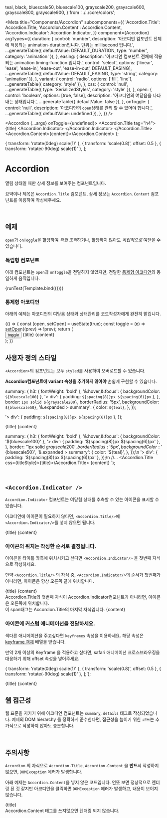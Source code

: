   teal,
  black,
  bluescale50,
  bluescale100,
  grayscale200,
  grayscale600,
  grayscale800,
  grayscale900,
} from '../../core/colors';

<Meta
  title="Components/Accordion"
  subcomponents={{
    'Accordion.Title': Accordion.Title,
    'Accordion.Content': Accordion.Content,
    'Accordion.Indicator': Accordion.Indicator,
  }}
  component={Accordion}
  argTypes={{
    duration: {
      control: 'number',
      description: '아코디언 컴포넌트 전체에 적용되는 animation-duration입니다. 단위는 millisecond 입니다.',
      ...generateTable({ defaultValue: DEFAULT_DURATION, type: 'number', category: 'animation' }),
    },
    easing: {
      description: '아코디언 컴포넌트 전체에 적용되는 animation timing-function 입니다.',
      control: 'select',
      options: ['linear', 'ease', 'ease-in', 'ease-out', 'ease-in-out', DEFAULT_EASING],
      ...generateTable({ defaultValue: DEFAULT_EASING, type: 'string', category: 'animation' }),
    },
    variant: {
      control: 'radio',
      options: ['fill', 'line'],
      ...generateTable({ category: 'style' }),
    },
    css: {
      control: 'null',
      ...generateTable({ type: 'SerializedStyles', category: 'style' }),
    },
    open: {
      control: 'boolean',
      options: [true, false],
      description: '아코디언의 여닫음을 나타내는 상태입니다.',
      ...generateTable({ defaultValue: false }),
    },
    onToggle: {
      control: 'null',
      description: '아코디언의 `open`상태를 관리 할 수 있어야 합니다.',
      ...generateTable({ defaultValue: undefined }),
    },
  }}
/>


  <Accordion {...args} onToggle={undefined}>
    <Accordion.Title tag="h4">
      {title}
      <Accordion.Indicator>
        <ChevronDownIcon size={12} />
      </Accordion.Indicator>
    </Accordion.Title>
    <Accordion.Content>{content}</Accordion.Content>
  </Accordion>
);

  { transform: 'rotate(0deg) scale(1)' },
  { transform: 'scale(0.8)', offset: 0.5 },
  { transform: 'rotate(-90deg) scale(1)' },
];

# Accordion

열림 상태일 때만 상세 정보를 보여주는 컴포넌트입니다.

요약이나 제목은 `Accordion.Title` 컴포넌트, 상세 정보는 `Accordion.Content` 컴포넌트를 이용하여 작성해주세요.

<br />

## 예제

`open`과 `onToggle`을 할당하여 *직접 조작*하거나, 할당하지 않아도 _독립적으로_ 여닫을 수 있습니다.

### 독립형 컴포넌트

아래 컴포넌트는 `open`과 `onToggle`을 전달하지 않았지만, 전달한 [통제형 아코디언](/docs/components-accordion--controlled-accordion)와 동일하게 움직입니다.

<Canvas>
  <Story name="default">{runTest(Template.bind({}))}</Story>
</Canvas>

<ArgsTable story="default" />

<br />

### 통제형 아코디언

아래의 예제는 아코디언의 여닫음 상태와 상태관리를 코드작성자에게 완전히 맡깁니다.

<Canvas>
  <Story name="controlled accordion">
    {() => {
      const [open, setOpen] = useState(true);
      const toggle = (e) => setOpen((prev) => !prev);
      return (
        <div>
          <Button variant="primary1" onClick={toggle} mb={5} size="sm">
            toggle
          </Button>
          <Accordion open={open} onToggle={toggle} variant="fill" duration={700}>
            <Accordion.Title>
              {title}
              <Accordion.Indicator>
                <ChevronDownIcon size={20} />
              </Accordion.Indicator>
            </Accordion.Title>
            <Accordion.Content>{content}</Accordion.Content>
          </Accordion>
        </div>
      );
    }}
  </Story>
</Canvas>

<br />

## 사용자 정의 스타일

`<Accordion>`의 컴포넌트는 모두 `styled`를 사용하여 오버로드할 수 있습니다.

**Accordion컴포넌트에 variant 속성을 추가하지 않아야** 손쉽게 구현할 수 있습니다.

  summary: {
    h3: { fontWeight: 'bold' },
    '&:hover,&:focus': { backgroundColor: `${bluescale100}` },
    '> div': { padding: `${spacing(8)}px ${spacing(6)}px` },
  },
  border: `1px solid ${grayscale200}`,
  borderRadius: '5px',
  backgroundColor: `${bluescale50}`,
  '&.expanded > summary': {
    color: `${teal}`,
  },
});

  '> div': { padding: `${spacing(8)}px ${spacing(6)}px` },
});

<Story name="custom style" withSource="none">
  <StyledAccordion>
    <Accordion.Title>
      {title}
      <Accordion.Indicator keyframes={rotateLeft}>
        <ChevronLeftIcon size={24} fillColor={grayscale600} />
      </Accordion.Indicator>
    </Accordion.Title>
    <StyledAccordionContent>{content}</StyledAccordionContent>
  </StyledAccordion>
</Story>

  summary: {
    h3: { fontWeight: 'bold' },
    '&:hover,&:focus': { backgroundColor: '${bluescale100}' },
    '> div': { padding: '${spacing(8)}px ${spacing(6)}px' },
  },
  border: '1px solid ${grayscale200}',
  borderRadius: '5px',
  backgroundColor: '${bluescale50}',
  '&.expanded > summary': {
    color: '${teal}',
  },
});\n
  '> div': { padding: '${spacing(8)}px ${spacing(6)}px' },
});\n
//...
<StyledAccordion css={accordionStyle}>
  <Accordion.Title css={titleStyle}>{title}</Accordion.Title>
  <StyledAccordionContent>{content}</StyledAccordionContent>
</StyledAccordion>
`);

<Source dark code={codeSnippet} />

<br />

## `<Accordion.Indicator />`

`Accordion.Indicator` 컴포넌트는 여닫힘 상태를 추측할 수 있는 아이콘을 표시할 수 있습니다.

아코디언에 아이콘이 필요하지 않다면, `<Accordion.Title/>`에 `<Accordion.Indicator/>`를 넣지 않으면 됩니다.

<Canvas>
  <Story name="without icon">
    <Accordion variant="fill">
      <Accordion.Title>{title}</Accordion.Title>
      <Accordion.Content>{content}</Accordion.Content>
    </Accordion>
  </Story>
</Canvas>

### 아이콘의 위치는 작성한 순서로 결정됩니다.

아이콘을 타이틀 좌측에 위치시키고 싶다면 `<Accordion.Indicator/>` 을 첫번째 자식으로 작성하세요.

만약 `<Accordion.Title/>` 의 자식 중, `<Accordion.Indicator/>`의 순서가 첫번째가 아니라면, 아이콘은 항상 오른쪽 끝에 위치합니다.

<Canvas>
  <Story name="icon position_start">
    <Accordion variant="fill">
      <Accordion.Title>
        <Accordion.Indicator>
          <ChevronDownIcon size={24} fillColor={grayscale600} />
        </Accordion.Indicator>
        {title}
      </Accordion.Title>
      <Accordion.Content>{content}</Accordion.Content>
    </Accordion>
  </Story>
</Canvas>

<Canvas>
  <Story name="icon position_end">
    <Accordion variant="fill">
      <Accordion.Title>
        <div>Accordion.Title의 첫번째 자식이 Accordion.Indicator컴포넌트가 아니라면, 아이콘은 오른쪽에 위치합니다.</div>
        <Accordion.Indicator>
          <ChevronDownIcon size={24} fillColor={grayscale600} />
        </Accordion.Indicator>
        <span>이 span태그는 Accordion.Title의 마지막 자식입니다.</span>
      </Accordion.Title>
      <Accordion.Content>{content}</Accordion.Content>
    </Accordion>
  </Story>
</Canvas>

### 아이콘에 커스텀 애니메이션을 전달하세요.

색다른 애니메이션을 주고싶다면 `keyframes` 속성을 이용하세요. 해당 속성은 [keyframe 객체](https://developer.mozilla.org/en-US/docs/Web/API/Web_Animations_API/Keyframe_Formats#syntax) 배열을 받습니다.

만약 2개 이상의 Keyframe 을 적용하고 싶다면, safari 애니메이션 크로스브라우징을 대응하기 위해 offset 속성을 넣어주세요.

  { transform: 'rotate(0deg) scale(1)' },
  { transform: 'scale(0.8)', offset: 0.5 },
  { transform: 'rotate(-90deg) scale(1)' },
];`);

<Source dark code={customKeyframseSnippet} />

<Canvas>
  <Story name="custom icon animation">
    <Accordion open={true} variant="fill">
      <Accordion.Title>
        <Accordion.Indicator keyframes={heartKeyFrames}>
          <HeartFillIcon size={20} fillColor="red" />
        </Accordion.Indicator>
        {title}
      </Accordion.Title>
      <Accordion.Content>{content}</Accordion.Content>
    </Accordion>
  </Story>
</Canvas>

<br />

## 웹 접근성

웹 표준을 지키기 위해 아코디언 컴포넌트는 `summary`, `details` 태그로 작성되었습니다.
예제의 DOM hierarchy 를 정확하게 준수한다면, 접근성을 높이기 위한 코드는 추가적으로 작성하지 않아도 충분합니다.

<br />

## 주의사항

`Accordion` 의 자식으로 `Accordion.Title`, `Accordion.Content` 을 **반드시** 작성하지 않으면, `DOMException` 에러가 발생합니다.

아래 예제는 `Accordion.Content`을 넣지 않은 코드입니다.
언뜻 보면 정상적으로 렌더링 된 것 같지만 아코디언을 클릭하면 `DOMException` 에러가 발생하고, 내용이 보이지 않습니다.

<Canvas withSource="open">
  <Story name="wrong usuage">
    <Accordion variant="line">
      <Accordion.Title>{title}</Accordion.Title>
      <div>Accordion.Content 태그를 쓰지않으면 렌더링 되지 않습니다.</div>
    </Accordion>
  </Story>
</Canvas>
